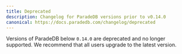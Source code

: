 ```yaml
---
title: Deprecated
description: Changelog for ParadeDB versions prior to v0.14.0
canonical: https://docs.paradedb.com/changelog/deprecated
---
```


Versions of ParadeDB below `0.14.0` are deprecated and no longer supported.
We recommend that all users upgrade to the latest version.
